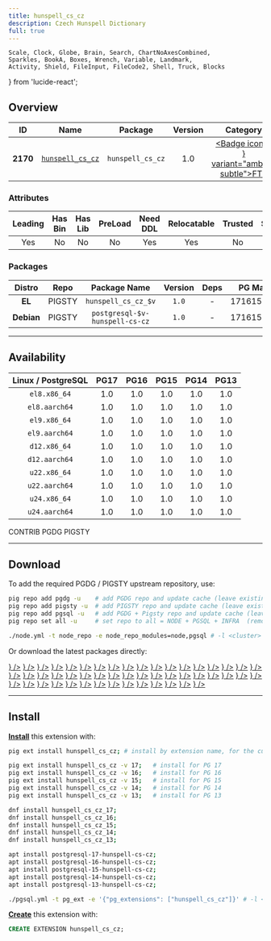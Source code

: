 ```yaml
---
title: hunspell_cs_cz
description: Czech Hunspell Dictionary
full: true
---
```


    Scale, Clock, Globe, Brain, Search, ChartNoAxesCombined,
    Sparkles, BookA, Boxes, Wrench, Variable, Landmark,
    Activity, Shield, FileInput, FileCode2, Shell, Truck, Blocks
} from 'lucide-react';

## Overview

| <TooltipIconButton tooltip="Extension unique identifier" side="top">ID</TooltipIconButton> | <TooltipIconButton tooltip="Extension name" side="top">Name</TooltipIconButton> | <TooltipIconButton tooltip="Package name for installation" side="top">Package</TooltipIconButton> | <TooltipIconButton tooltip="Latest available extension version" side="top">Version</TooltipIconButton> | <TooltipIconButton tooltip="Extension category" side="top">Category</TooltipIconButton> | <TooltipIconButton tooltip="Open source license" side="top">License</TooltipIconButton> | <TooltipIconButton tooltip="Programming language" side="top">Lang</TooltipIconButton> |
|:--------:|:--------:|:----------:|:--------------:|:---------------------------------------:|:------------------------------------------------------:|:----:|
| **2170** | [`hunspell_cs_cz`](https://github.com/postgrespro/hunspell_dicts) | `hunspell_cs_cz` | 1.0 | <a href="/ext/fts" className="no-underline"><Badge icon={<Search />} variant="amber-subtle">FTS</Badge></a> | <a href="/ext/list/license#postgresql" className="no-underline"><Badge icon={<Scale />} variant="blue-subtle">PostgreSQL</Badge></a> | <a href="/ext/list/lang#data"><Badge icon={<FileCode2 />} variant="teal-subtle">Data</Badge></a> |

### Attributes

| <TooltipIconButton tooltip="The Primary Leading extension in the Package" side="top">Leading</TooltipIconButton> | <TooltipIconButton tooltip="Contains binary utils" side="top">Has Bin</TooltipIconButton> | <TooltipIconButton tooltip="Contains .so shared library files" side="top">Has Lib</TooltipIconButton> | <TooltipIconButton tooltip="Requires preloading via shared_preload_libraries" side="top">PreLoad</TooltipIconButton> | <TooltipIconButton tooltip="Requires CREATE EXTENSION DDL command" side="top">Need DDL</TooltipIconButton> | <TooltipIconButton tooltip="Can be installed in any schema" side="top">Relocatable</TooltipIconButton> | <TooltipIconButton tooltip="Can be created by non-superuser" side="top">Trusted</TooltipIconButton> | <TooltipIconButton tooltip="Schemas used by this extension" side="top">Schemas</TooltipIconButton> |
|:-------:|:-------:|:-------:|:-------:|:--------:|:-----------:|:-------:|:-------:|
| Yes | No | No | No | Yes | Yes | No | - |

### Packages

| <TooltipIconButton tooltip="Linux distribution family, EL or Debian" side="top">Distro</TooltipIconButton> | <TooltipIconButton tooltip="Package repository" side="top">Repo</TooltipIconButton> | <TooltipIconButton tooltip="The RPM/DEB Package Name Pattern (replace $v with real pg major)" side="top">Package Name</TooltipIconButton> | <TooltipIconButton tooltip="Latest package version" side="top">Version</TooltipIconButton> | <TooltipIconButton tooltip="RPM/DEB Package dependencies" side="top">Deps</TooltipIconButton> | <TooltipIconButton tooltip="Available in these PostgreSQL Major Versions" side="top">PG Major</TooltipIconButton> |
|:----------:|:--------:|:------------------------:|:-----------:|:------------:|:------------------:|
|   **EL**   | <Badge variant="amber-subtle"><span className="font-bold">PIGSTY</span></Badge> | `hunspell_cs_cz_$v` | `1.0` | - | <Badge variant="green-subtle">17</Badge><Badge variant="green-subtle">16</Badge><Badge variant="green-subtle">15</Badge><Badge variant="green-subtle">14</Badge><Badge variant="green-subtle">13</Badge> |
| **Debian** | <Badge variant="amber-subtle"><span className="font-bold">PIGSTY</span></Badge> | `postgresql-$v-hunspell-cs-cz` | `1.0` | - | <Badge variant="green-subtle">17</Badge><Badge variant="green-subtle">16</Badge><Badge variant="green-subtle">15</Badge><Badge variant="green-subtle">14</Badge><Badge variant="green-subtle">13</Badge> |



------

## Availability

| <TooltipIconButton tooltip="Linux Distro Arch / PostgreSQL Major Version" side="top">Linux / PostgreSQL </TooltipIconButton> | **PG17** | **PG16** | **PG15** | **PG14** | **PG13** |
|:-----:|:-----:|:-----:|:-----:|:-----:|:-----:|
| `el8.x86_64` | <Badge variant="amber-subtle">1.0</Badge> | <Badge variant="amber-subtle">1.0</Badge> | <Badge variant="amber-subtle">1.0</Badge> | <Badge variant="amber-subtle">1.0</Badge> | <Badge variant="amber-subtle">1.0</Badge> |
| `el8.aarch64` | <Badge variant="amber-subtle">1.0</Badge> | <Badge variant="amber-subtle">1.0</Badge> | <Badge variant="amber-subtle">1.0</Badge> | <Badge variant="amber-subtle">1.0</Badge> | <Badge variant="amber-subtle">1.0</Badge> |
| `el9.x86_64` | <Badge variant="amber-subtle">1.0</Badge> | <Badge variant="amber-subtle">1.0</Badge> | <Badge variant="amber-subtle">1.0</Badge> | <Badge variant="amber-subtle">1.0</Badge> | <Badge variant="amber-subtle">1.0</Badge> |
| `el9.aarch64` | <Badge variant="amber-subtle">1.0</Badge> | <Badge variant="amber-subtle">1.0</Badge> | <Badge variant="amber-subtle">1.0</Badge> | <Badge variant="amber-subtle">1.0</Badge> | <Badge variant="amber-subtle">1.0</Badge> |
| `d12.x86_64` | <Badge variant="amber-subtle">1.0</Badge> | <Badge variant="amber-subtle">1.0</Badge> | <Badge variant="amber-subtle">1.0</Badge> | <Badge variant="amber-subtle">1.0</Badge> | <Badge variant="amber-subtle">1.0</Badge> |
| `d12.aarch64` | <Badge variant="amber-subtle">1.0</Badge> | <Badge variant="amber-subtle">1.0</Badge> | <Badge variant="amber-subtle">1.0</Badge> | <Badge variant="amber-subtle">1.0</Badge> | <Badge variant="amber-subtle">1.0</Badge> |
| `u22.x86_64` | <Badge variant="amber-subtle">1.0</Badge> | <Badge variant="amber-subtle">1.0</Badge> | <Badge variant="amber-subtle">1.0</Badge> | <Badge variant="amber-subtle">1.0</Badge> | <Badge variant="amber-subtle">1.0</Badge> |
| `u22.aarch64` | <Badge variant="amber-subtle">1.0</Badge> | <Badge variant="amber-subtle">1.0</Badge> | <Badge variant="amber-subtle">1.0</Badge> | <Badge variant="amber-subtle">1.0</Badge> | <Badge variant="amber-subtle">1.0</Badge> |
| `u24.x86_64` | <Badge variant="amber-subtle">1.0</Badge> | <Badge variant="amber-subtle">1.0</Badge> | <Badge variant="amber-subtle">1.0</Badge> | <Badge variant="amber-subtle">1.0</Badge> | <Badge variant="amber-subtle">1.0</Badge> |
| `u24.aarch64` | <Badge variant="amber-subtle">1.0</Badge> | <Badge variant="amber-subtle">1.0</Badge> | <Badge variant="amber-subtle">1.0</Badge> | <Badge variant="amber-subtle">1.0</Badge> | <Badge variant="amber-subtle">1.0</Badge> |

<Badge variant="green-subtle"><span className="font-black">CONTRIB</span></Badge> <Badge variant="blue-subtle"><span className="font-black">PGDG</span></Badge> <Badge variant="amber-subtle"><span className="font-black">PIGSTY</span></Badge>

------

## Download

To add the required PGDG / PIGSTY upstream repository, use:

```bash tab="pig"
pig repo add pgdg -u    # add PGDG repo and update cache (leave existing repos)
pig repo add pigsty -u  # add PIGSTY repo and update cache (leave existing repos)
pig repo add pgsql -u   # add PGDG + Pigsty repo and update cache (leave existing repos)
pig repo set all -u     # set repo to all = NODE + PGSQL + INFRA  (remove existing repos)
```
```bash tab="pigsty"
./node.yml -t node_repo -e node_repo_modules=node,pgsql # -l <cluster>
```

Or download the latest packages directly:

<Files>
    <Folder name="el8.x86_64">
        <a href="https://repo.pigsty.io/yum/pgsql/el8.x86_64/hunspell_cs_cz_17-1.0-1PIGSTY.el8.x86_64.rpm"><File name="hunspell_cs_cz_17-1.0-1PIGSTY.el8.x86_64.rpm" icon={<Package className="text-emerald-500" />} /></a>
        <a href="https://repo.pigsty.io/yum/pgsql/el8.x86_64/hunspell_cs_cz_16-1.0-1PIGSTY.el8.x86_64.rpm"><File name="hunspell_cs_cz_16-1.0-1PIGSTY.el8.x86_64.rpm" icon={<Package className="text-emerald-500" />} /></a>
        <a href="https://repo.pigsty.io/yum/pgsql/el8.x86_64/hunspell_cs_cz_15-1.0-1PIGSTY.el8.x86_64.rpm"><File name="hunspell_cs_cz_15-1.0-1PIGSTY.el8.x86_64.rpm" icon={<Package className="text-emerald-500" />} /></a>
        <a href="https://repo.pigsty.io/yum/pgsql/el8.x86_64/hunspell_cs_cz_14-1.0-1PIGSTY.el8.x86_64.rpm"><File name="hunspell_cs_cz_14-1.0-1PIGSTY.el8.x86_64.rpm" icon={<Package className="text-emerald-500" />} /></a>
        <a href="https://repo.pigsty.io/yum/pgsql/el8.x86_64/hunspell_cs_cz_13-1.0-1PIGSTY.el8.x86_64.rpm"><File name="hunspell_cs_cz_13-1.0-1PIGSTY.el8.x86_64.rpm" icon={<Package className="text-emerald-500" />} /></a>
    </Folder>
    <Folder name="el8.aarch64">
        <a href="https://repo.pigsty.io/yum/pgsql/el8.aarch64/hunspell_cs_cz_17-1.0-1PIGSTY.el8.aarch64.rpm"><File name="hunspell_cs_cz_17-1.0-1PIGSTY.el8.aarch64.rpm" icon={<Package className="text-orange-500" />} /></a>
        <a href="https://repo.pigsty.io/yum/pgsql/el8.aarch64/hunspell_cs_cz_16-1.0-1PIGSTY.el8.aarch64.rpm"><File name="hunspell_cs_cz_16-1.0-1PIGSTY.el8.aarch64.rpm" icon={<Package className="text-orange-500" />} /></a>
        <a href="https://repo.pigsty.io/yum/pgsql/el8.aarch64/hunspell_cs_cz_15-1.0-1PIGSTY.el8.aarch64.rpm"><File name="hunspell_cs_cz_15-1.0-1PIGSTY.el8.aarch64.rpm" icon={<Package className="text-orange-500" />} /></a>
        <a href="https://repo.pigsty.io/yum/pgsql/el8.aarch64/hunspell_cs_cz_14-1.0-1PIGSTY.el8.aarch64.rpm"><File name="hunspell_cs_cz_14-1.0-1PIGSTY.el8.aarch64.rpm" icon={<Package className="text-orange-500" />} /></a>
        <a href="https://repo.pigsty.io/yum/pgsql/el8.aarch64/hunspell_cs_cz_13-1.0-1PIGSTY.el8.aarch64.rpm"><File name="hunspell_cs_cz_13-1.0-1PIGSTY.el8.aarch64.rpm" icon={<Package className="text-orange-500" />} /></a>
    </Folder>
    <Folder name="el9.x86_64">
        <a href="https://repo.pigsty.io/yum/pgsql/el9.x86_64/hunspell_cs_cz_17-1.0-1PIGSTY.el9.x86_64.rpm"><File name="hunspell_cs_cz_17-1.0-1PIGSTY.el9.x86_64.rpm" icon={<Package className="text-emerald-500" />} /></a>
        <a href="https://repo.pigsty.io/yum/pgsql/el9.x86_64/hunspell_cs_cz_16-1.0-1PIGSTY.el9.x86_64.rpm"><File name="hunspell_cs_cz_16-1.0-1PIGSTY.el9.x86_64.rpm" icon={<Package className="text-emerald-500" />} /></a>
        <a href="https://repo.pigsty.io/yum/pgsql/el9.x86_64/hunspell_cs_cz_15-1.0-1PIGSTY.el9.x86_64.rpm"><File name="hunspell_cs_cz_15-1.0-1PIGSTY.el9.x86_64.rpm" icon={<Package className="text-emerald-500" />} /></a>
        <a href="https://repo.pigsty.io/yum/pgsql/el9.x86_64/hunspell_cs_cz_14-1.0-1PIGSTY.el9.x86_64.rpm"><File name="hunspell_cs_cz_14-1.0-1PIGSTY.el9.x86_64.rpm" icon={<Package className="text-emerald-500" />} /></a>
        <a href="https://repo.pigsty.io/yum/pgsql/el9.x86_64/hunspell_cs_cz_13-1.0-1PIGSTY.el9.x86_64.rpm"><File name="hunspell_cs_cz_13-1.0-1PIGSTY.el9.x86_64.rpm" icon={<Package className="text-emerald-500" />} /></a>
    </Folder>
    <Folder name="el9.aarch64">
        <a href="https://repo.pigsty.io/yum/pgsql/el9.aarch64/hunspell_cs_cz_17-1.0-1PIGSTY.el9.aarch64.rpm"><File name="hunspell_cs_cz_17-1.0-1PIGSTY.el9.aarch64.rpm" icon={<Package className="text-orange-500" />} /></a>
        <a href="https://repo.pigsty.io/yum/pgsql/el9.aarch64/hunspell_cs_cz_16-1.0-1PIGSTY.el9.aarch64.rpm"><File name="hunspell_cs_cz_16-1.0-1PIGSTY.el9.aarch64.rpm" icon={<Package className="text-orange-500" />} /></a>
        <a href="https://repo.pigsty.io/yum/pgsql/el9.aarch64/hunspell_cs_cz_15-1.0-1PIGSTY.el9.aarch64.rpm"><File name="hunspell_cs_cz_15-1.0-1PIGSTY.el9.aarch64.rpm" icon={<Package className="text-orange-500" />} /></a>
        <a href="https://repo.pigsty.io/yum/pgsql/el9.aarch64/hunspell_cs_cz_14-1.0-1PIGSTY.el9.aarch64.rpm"><File name="hunspell_cs_cz_14-1.0-1PIGSTY.el9.aarch64.rpm" icon={<Package className="text-orange-500" />} /></a>
        <a href="https://repo.pigsty.io/yum/pgsql/el9.aarch64/hunspell_cs_cz_13-1.0-1PIGSTY.el9.aarch64.rpm"><File name="hunspell_cs_cz_13-1.0-1PIGSTY.el9.aarch64.rpm" icon={<Package className="text-orange-500" />} /></a>
    </Folder>
    <Folder name="d12.x86_64">
        <a href="https://repo.pigsty.io/apt/pgsql/bookworm/pool/main/h/hunspell-cs-cz/postgresql-17-hunspell-cs-cz_1.0-1PIGSTY~bookworm_amd64.deb"><File name="postgresql-17-hunspell-cs-cz_1.0-1PIGSTY~bookworm_amd64.deb" icon={<Box className="text-emerald-500" />} /></a>
        <a href="https://repo.pigsty.io/apt/pgsql/bookworm/pool/main/h/hunspell-cs-cz/postgresql-16-hunspell-cs-cz_1.0-1PIGSTY~bookworm_amd64.deb"><File name="postgresql-16-hunspell-cs-cz_1.0-1PIGSTY~bookworm_amd64.deb" icon={<Box className="text-emerald-500" />} /></a>
        <a href="https://repo.pigsty.io/apt/pgsql/bookworm/pool/main/h/hunspell-cs-cz/postgresql-15-hunspell-cs-cz_1.0-1PIGSTY~bookworm_amd64.deb"><File name="postgresql-15-hunspell-cs-cz_1.0-1PIGSTY~bookworm_amd64.deb" icon={<Box className="text-emerald-500" />} /></a>
        <a href="https://repo.pigsty.io/apt/pgsql/bookworm/pool/main/h/hunspell-cs-cz/postgresql-14-hunspell-cs-cz_1.0-1PIGSTY~bookworm_amd64.deb"><File name="postgresql-14-hunspell-cs-cz_1.0-1PIGSTY~bookworm_amd64.deb" icon={<Box className="text-emerald-500" />} /></a>
        <a href="https://repo.pigsty.io/apt/pgsql/bookworm/pool/main/h/hunspell-cs-cz/postgresql-13-hunspell-cs-cz_1.0-1PIGSTY~bookworm_amd64.deb"><File name="postgresql-13-hunspell-cs-cz_1.0-1PIGSTY~bookworm_amd64.deb" icon={<Box className="text-emerald-500" />} /></a>
    </Folder>
    <Folder name="d12.aarch64">
        <a href="https://repo.pigsty.io/apt/pgsql/bookworm/pool/main/h/hunspell-cs-cz/postgresql-17-hunspell-cs-cz_1.0-1PIGSTY~bookworm_arm64.deb"><File name="postgresql-17-hunspell-cs-cz_1.0-1PIGSTY~bookworm_arm64.deb" icon={<Box className="text-orange-500" />} /></a>
        <a href="https://repo.pigsty.io/apt/pgsql/bookworm/pool/main/h/hunspell-cs-cz/postgresql-16-hunspell-cs-cz_1.0-1PIGSTY~bookworm_arm64.deb"><File name="postgresql-16-hunspell-cs-cz_1.0-1PIGSTY~bookworm_arm64.deb" icon={<Box className="text-orange-500" />} /></a>
        <a href="https://repo.pigsty.io/apt/pgsql/bookworm/pool/main/h/hunspell-cs-cz/postgresql-15-hunspell-cs-cz_1.0-1PIGSTY~bookworm_arm64.deb"><File name="postgresql-15-hunspell-cs-cz_1.0-1PIGSTY~bookworm_arm64.deb" icon={<Box className="text-orange-500" />} /></a>
        <a href="https://repo.pigsty.io/apt/pgsql/bookworm/pool/main/h/hunspell-cs-cz/postgresql-14-hunspell-cs-cz_1.0-1PIGSTY~bookworm_arm64.deb"><File name="postgresql-14-hunspell-cs-cz_1.0-1PIGSTY~bookworm_arm64.deb" icon={<Box className="text-orange-500" />} /></a>
        <a href="https://repo.pigsty.io/apt/pgsql/bookworm/pool/main/h/hunspell-cs-cz/postgresql-13-hunspell-cs-cz_1.0-1PIGSTY~bookworm_arm64.deb"><File name="postgresql-13-hunspell-cs-cz_1.0-1PIGSTY~bookworm_arm64.deb" icon={<Box className="text-orange-500" />} /></a>
    </Folder>
    <Folder name="u22.x86_64">
        <a href="https://repo.pigsty.io/apt/pgsql/jammy/pool/main/h/hunspell-cs-cz/postgresql-17-hunspell-cs-cz_1.0-1PIGSTY~jammy_amd64.deb"><File name="postgresql-17-hunspell-cs-cz_1.0-1PIGSTY~jammy_amd64.deb" icon={<Box className="text-emerald-500" />} /></a>
        <a href="https://repo.pigsty.io/apt/pgsql/jammy/pool/main/h/hunspell-cs-cz/postgresql-16-hunspell-cs-cz_1.0-1PIGSTY~jammy_amd64.deb"><File name="postgresql-16-hunspell-cs-cz_1.0-1PIGSTY~jammy_amd64.deb" icon={<Box className="text-emerald-500" />} /></a>
        <a href="https://repo.pigsty.io/apt/pgsql/jammy/pool/main/h/hunspell-cs-cz/postgresql-15-hunspell-cs-cz_1.0-1PIGSTY~jammy_amd64.deb"><File name="postgresql-15-hunspell-cs-cz_1.0-1PIGSTY~jammy_amd64.deb" icon={<Box className="text-emerald-500" />} /></a>
        <a href="https://repo.pigsty.io/apt/pgsql/jammy/pool/main/h/hunspell-cs-cz/postgresql-14-hunspell-cs-cz_1.0-1PIGSTY~jammy_amd64.deb"><File name="postgresql-14-hunspell-cs-cz_1.0-1PIGSTY~jammy_amd64.deb" icon={<Box className="text-emerald-500" />} /></a>
        <a href="https://repo.pigsty.io/apt/pgsql/jammy/pool/main/h/hunspell-cs-cz/postgresql-13-hunspell-cs-cz_1.0-1PIGSTY~jammy_amd64.deb"><File name="postgresql-13-hunspell-cs-cz_1.0-1PIGSTY~jammy_amd64.deb" icon={<Box className="text-emerald-500" />} /></a>
    </Folder>
    <Folder name="u22.aarch64">
        <a href="https://repo.pigsty.io/apt/pgsql/jammy/pool/main/h/hunspell-cs-cz/postgresql-17-hunspell-cs-cz_1.0-1PIGSTY~jammy_arm64.deb"><File name="postgresql-17-hunspell-cs-cz_1.0-1PIGSTY~jammy_arm64.deb" icon={<Box className="text-orange-500" />} /></a>
        <a href="https://repo.pigsty.io/apt/pgsql/jammy/pool/main/h/hunspell-cs-cz/postgresql-16-hunspell-cs-cz_1.0-1PIGSTY~jammy_arm64.deb"><File name="postgresql-16-hunspell-cs-cz_1.0-1PIGSTY~jammy_arm64.deb" icon={<Box className="text-orange-500" />} /></a>
        <a href="https://repo.pigsty.io/apt/pgsql/jammy/pool/main/h/hunspell-cs-cz/postgresql-15-hunspell-cs-cz_1.0-1PIGSTY~jammy_arm64.deb"><File name="postgresql-15-hunspell-cs-cz_1.0-1PIGSTY~jammy_arm64.deb" icon={<Box className="text-orange-500" />} /></a>
        <a href="https://repo.pigsty.io/apt/pgsql/jammy/pool/main/h/hunspell-cs-cz/postgresql-14-hunspell-cs-cz_1.0-1PIGSTY~jammy_arm64.deb"><File name="postgresql-14-hunspell-cs-cz_1.0-1PIGSTY~jammy_arm64.deb" icon={<Box className="text-orange-500" />} /></a>
        <a href="https://repo.pigsty.io/apt/pgsql/jammy/pool/main/h/hunspell-cs-cz/postgresql-13-hunspell-cs-cz_1.0-1PIGSTY~jammy_arm64.deb"><File name="postgresql-13-hunspell-cs-cz_1.0-1PIGSTY~jammy_arm64.deb" icon={<Box className="text-orange-500" />} /></a>
    </Folder>
    <Folder name="u24.x86_64">
        <a href="https://repo.pigsty.io/apt/pgsql/noble/pool/main/h/hunspell-cs-cz/postgresql-17-hunspell-cs-cz_1.0-1PIGSTY~noble_amd64.deb"><File name="postgresql-17-hunspell-cs-cz_1.0-1PIGSTY~noble_amd64.deb" icon={<Box className="text-emerald-500" />} /></a>
        <a href="https://repo.pigsty.io/apt/pgsql/noble/pool/main/h/hunspell-cs-cz/postgresql-16-hunspell-cs-cz_1.0-1PIGSTY~noble_amd64.deb"><File name="postgresql-16-hunspell-cs-cz_1.0-1PIGSTY~noble_amd64.deb" icon={<Box className="text-emerald-500" />} /></a>
        <a href="https://repo.pigsty.io/apt/pgsql/noble/pool/main/h/hunspell-cs-cz/postgresql-15-hunspell-cs-cz_1.0-1PIGSTY~noble_amd64.deb"><File name="postgresql-15-hunspell-cs-cz_1.0-1PIGSTY~noble_amd64.deb" icon={<Box className="text-emerald-500" />} /></a>
        <a href="https://repo.pigsty.io/apt/pgsql/noble/pool/main/h/hunspell-cs-cz/postgresql-14-hunspell-cs-cz_1.0-1PIGSTY~noble_amd64.deb"><File name="postgresql-14-hunspell-cs-cz_1.0-1PIGSTY~noble_amd64.deb" icon={<Box className="text-emerald-500" />} /></a>
        <a href="https://repo.pigsty.io/apt/pgsql/noble/pool/main/h/hunspell-cs-cz/postgresql-13-hunspell-cs-cz_1.0-1PIGSTY~noble_amd64.deb"><File name="postgresql-13-hunspell-cs-cz_1.0-1PIGSTY~noble_amd64.deb" icon={<Box className="text-emerald-500" />} /></a>
    </Folder>
    <Folder name="u24.aarch64">
        <a href="https://repo.pigsty.io/apt/pgsql/noble/pool/main/h/hunspell-cs-cz/postgresql-17-hunspell-cs-cz_1.0-1PIGSTY~noble_arm64.deb"><File name="postgresql-17-hunspell-cs-cz_1.0-1PIGSTY~noble_arm64.deb" icon={<Box className="text-orange-500" />} /></a>
        <a href="https://repo.pigsty.io/apt/pgsql/noble/pool/main/h/hunspell-cs-cz/postgresql-16-hunspell-cs-cz_1.0-1PIGSTY~noble_arm64.deb"><File name="postgresql-16-hunspell-cs-cz_1.0-1PIGSTY~noble_arm64.deb" icon={<Box className="text-orange-500" />} /></a>
        <a href="https://repo.pigsty.io/apt/pgsql/noble/pool/main/h/hunspell-cs-cz/postgresql-15-hunspell-cs-cz_1.0-1PIGSTY~noble_arm64.deb"><File name="postgresql-15-hunspell-cs-cz_1.0-1PIGSTY~noble_arm64.deb" icon={<Box className="text-orange-500" />} /></a>
        <a href="https://repo.pigsty.io/apt/pgsql/noble/pool/main/h/hunspell-cs-cz/postgresql-14-hunspell-cs-cz_1.0-1PIGSTY~noble_arm64.deb"><File name="postgresql-14-hunspell-cs-cz_1.0-1PIGSTY~noble_arm64.deb" icon={<Box className="text-orange-500" />} /></a>
        <a href="https://repo.pigsty.io/apt/pgsql/noble/pool/main/h/hunspell-cs-cz/postgresql-13-hunspell-cs-cz_1.0-1PIGSTY~noble_arm64.deb"><File name="postgresql-13-hunspell-cs-cz_1.0-1PIGSTY~noble_arm64.deb" icon={<Box className="text-orange-500" />} /></a>
    </Folder>
</Files>

------

## Install

[**Install**](/docs/pgsql/ext/install) this extension with:

```bash tab="pig"
pig ext install hunspell_cs_cz; # install by extension name, for the current active PG version

pig ext install hunspell_cs_cz -v 17;   # install for PG 17
pig ext install hunspell_cs_cz -v 16;   # install for PG 16
pig ext install hunspell_cs_cz -v 15;   # install for PG 15
pig ext install hunspell_cs_cz -v 14;   # install for PG 14
pig ext install hunspell_cs_cz -v 13;   # install for PG 13
```
```bash tab="yum" 
dnf install hunspell_cs_cz_17;
dnf install hunspell_cs_cz_16;
dnf install hunspell_cs_cz_15;
dnf install hunspell_cs_cz_14;
dnf install hunspell_cs_cz_13;
```
```bash tab="apt" 
apt install postgresql-17-hunspell-cs-cz;
apt install postgresql-16-hunspell-cs-cz;
apt install postgresql-15-hunspell-cs-cz;
apt install postgresql-14-hunspell-cs-cz;
apt install postgresql-13-hunspell-cs-cz;
```
```bash tab="ansible"
./pgsql.yml -t pg_ext -e '{"pg_extensions": ["hunspell_cs_cz"]}' # -l <cls>
```

[**Create**](/docs/pgsql/ext/create) this extension with:

```sql
CREATE EXTENSION hunspell_cs_cz;
```


